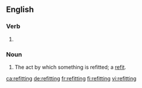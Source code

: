 ==English==

===Verb===
{{head|en|present participle}}

# {{present participle of|refit|lang=en|nocat=1}}

===Noun===
{{en-noun}}

# The act by which something is refitted; a [[refit]].

[[ca:refitting]]
[[de:refitting]]
[[fr:refitting]]
[[fi:refitting]]
[[vi:refitting]]